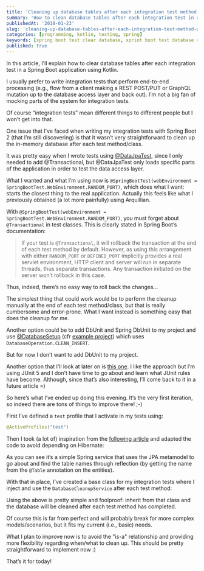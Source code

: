 ```yaml
---
title: 'Cleaning up database tables after each integration test method with Spring Boot and Kotlin'
summary: 'How to clean database tables after each integration test in a Spring Boot application using Kotlin'
publishedAt: '2018-01-23'
slug: 'cleaning-up-database-tables-after-each-integration-test-method-with-spring-boot-2-and-kotlin'
categories: [programming, kotlin, testing, spring]
keywords: [spring boot test clear database, sprint boot test database rollback, programming, kotlin, testing, integration tests, spring, spring boot]
published: true
---
```


In this article, I'll explain how to clear database tables after each integration test in a Spring Boot application using Kotlin.

I usually prefer to write integration tests that perform end-to-end processing (e.g., flow from a client making a REST POST/PUT or GraphQL mutation up to the database access layer and back out). I’m not a big fan of mocking parts of the system for integration tests.

Of course “integration tests” mean different things to different people but I won’t get into that.

One issue that I’ve faced when writing my integration tests with Spring Boot 2 (that I’m still discovering) is that it wasn’t very straightforward to clean up the in-memory database after each test method/class.

It was pretty easy when I wrote tests using [@DataJpaTest](https://docs.spring.io/spring-boot/docs/current/reference/html/boot-features-testing.html), since I only needed to add @Transactional, but @DataJpaTest only loads specific parts of the application in order to test the data access layer.

What I wanted and what I’m using now is `@SpringBootTest(webEnvironment = SpringBootTest.WebEnvironment.RANDOM_PORT)`, which does what I want: starts the closest thing to the real application. Actually this feels like what I previously obtained (a lot more painfully) using Arquillian.

With `@SpringBootTest(webEnvironment = SpringBootTest.WebEnvironment.RANDOM_PORT)`, you must forget about `@Transactional` in test classes. This is clearly stated in Spring Boot’s documentation:

> If your test is `@Transactional`, it will rollback the transaction at the end of each test method by default. However, as using this arrangement with either `RANDOM_PORT` or `DEFINED_PORT` implicitly provides a real servlet environment, HTTP client and server will run in separate threads, thus separate transactions. Any transaction initiated on the server won’t rollback in this case.

Thus, indeed, there’s no easy way to roll back the changes...

The simplest thing that could work would be to perform the cleanup manually at the end of each test method/class, but that is really cumbersome and error-prone. What I want instead is something easy that does the cleanup for me.

Another option could be to add DbUnit and Spring DbUnit to my project and use [@DatabaseSetup](https://github.com/springtestdbunit/spring-test-dbunit/blob/master/spring-test-dbunit/src/main/java/com/github/springtestdbunit/annotation/DatabaseSetup.java) (cfr [example project](https://github.com/21decemb/spring-boot-dbunit-example)) which uses `DatabaseOperation.CLEAN_INSERT`.

But for now I don’t want to add DbUnit to my project.

Another option that I’ll look at later on is [this one](https://brightinventions.pl/blog/clear-database-in-spring-boot-tests/). I like the approach but I’m using JUnit 5 and I don’t have time to go about and learn what JUnit rules have become. Although, since that’s also interesting, I’ll come back to it in a future article =)

So here’s what I’ve ended up doing this evening. It’s the very first iteration, so indeed there are tons of things to improve there! ;-)

First I’ve defined a `test` profile that I activate in my tests using:

```java
@ActiveProfiles("test")
```

Then I took (a lot of) inspiration from the [following article](http://www.greggbolinger.com/truncate-all-tables-in-spring-boot-jpa-app/) and adapted the code to avoid depending on Hibernate:

<Gist gistLink="dsebastien/2f589e2bda86553c472e44e5888b8fb7" />

As you can see it’s a simple Spring service that uses the JPA metamodel to go about and find the table names through reflection (by getting the name from the `@Table` annotation on the entities).

With that in place, I’ve created a base class for my integration tests where I inject and use the `DatabaseCleanupService` after each test method:

<Gist gistLink="dsebastien/b44abce49d7c8eb03f48c7e57a7e73d6" />

Using the above is pretty simple and foolproof: inherit from that class and the database will be cleaned after each test method has completed.

Of course this is far from perfect and will probably break for more complex models/scenarios, but it fits my current (i.e., basic) needs.

What I plan to improve now is to avoid the "is-a" relationship and providing more flexibility regarding when/what to clean up. This should be pretty straightforward to implement now :)

That’s it for today!

<BlogPostSignature />
